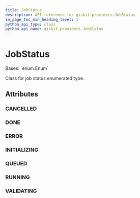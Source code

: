 ```yaml
---
title: JobStatus
description: API reference for qiskit.providers.JobStatus
in_page_toc_min_heading_level: 1
python_api_type: class
python_api_name: qiskit.providers.JobStatus
---
```


# JobStatus

<Class id="qiskit.providers.JobStatus" isDedicatedPage={true} github="https://github.com/qiskit/qiskit/tree/stable/0.18/qiskit/providers/jobstatus.py" signature="JobStatus(value)">
  Bases: `enum.Enum`

  Class for job status enumerated type.

  ## Attributes

  ### CANCELLED

  <Attribute id="qiskit.providers.JobStatus.CANCELLED" name="CANCELLED" attributeValue="= 'job has been cancelled'" />

  ### DONE

  <Attribute id="qiskit.providers.JobStatus.DONE" name="DONE" attributeValue="= 'job has successfully run'" />

  ### ERROR

  <Attribute id="qiskit.providers.JobStatus.ERROR" name="ERROR" attributeValue="= 'job incurred error'" />

  ### INITIALIZING

  <Attribute id="qiskit.providers.JobStatus.INITIALIZING" name="INITIALIZING" attributeValue="= 'job is being initialized'" />

  ### QUEUED

  <Attribute id="qiskit.providers.JobStatus.QUEUED" name="QUEUED" attributeValue="= 'job is queued'" />

  ### RUNNING

  <Attribute id="qiskit.providers.JobStatus.RUNNING" name="RUNNING" attributeValue="= 'job is actively running'" />

  ### VALIDATING

  <Attribute id="qiskit.providers.JobStatus.VALIDATING" name="VALIDATING" attributeValue="= 'job is being validated'" />
</Class>

